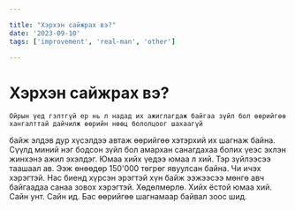 ```yaml
---

title: "Хэрхэн сайжрах вэ?"
date: '2023-09-10'
tags: ['improvement', 'real-man', 'other']

---
```


# Хэрхэн сайжрах вэ?

    Ойрын үед гэлтгүй ер нь л надад их ажиглагдаж байгаа зүйл бол өөрийгөө хангалттай дайчилж өөрийн нөөц бололцоог шахаагүй
байж элдэв дур хүсэлдээ автаж өөрийгөө хэтэрхий их шагнаж байна.
    Сүүлд миний нэг бодсон зүйл бол амархан санагдахаа болих үеэс эхлэн жинхэнэ ажил эхэлдэг. Юмаа хийх үедээ юмаа л хий.
Тэр зүйлээсээ таашаал ав. Ээж өнөөдөр 150'000 төгрөг явуулсан байна. Чи ичэх хэрэгтэй. Нас биенд хүрсэн эрэгтэй хүн байж ээжээсээ
мөнгө авч байгаадаа санаа зовох хэрэгтэй. Хөдөлмөрлө. Хийх ёстой юмаа хий. Сайн унт. Сайн ид. Бас өөрийгөө шагнамаар байвал зоос шид.
